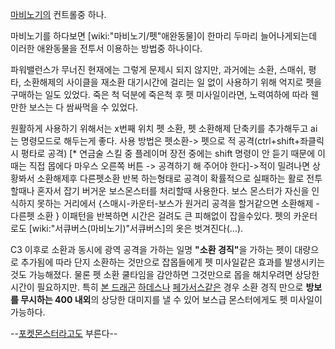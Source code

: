 [[마비노기]]의 컨트롤중 하나.

마비노기를 하다보면 [wiki:"마비노기/펫"애완동물]이 한마리 두마리 늘어나게되는데 이러한 애완동물을 전투서 이용하는 방법중 하나이다.

파워밸런스가 무너진 현재에는 그렇게 문제시 되지 않지만, 과거에는 소환, 스매쉬, 평타, 소환해제의 사이클을 재소환 대기시간에 걸리는 일 없이 사용하기 위해 억지로 펫을 구매하는 일도 있었다. 죽은 척 덕분에 죽은척 후 펫 미사일이라면, 노력여하에 따라 웬만한 보스는 다 쌈싸먹을 수 있었다. 

원활하게 사용하기 위해서는 x번째 위치 펫 소환, 펫 소환해제 단축키를 추가해두고 ai는 명령모드로 해두는게 좋다.
사용 방법은  펫소환-> 펫으로 적 공격(ctrl+shift+좌클릭시 평타로 공격) [* 연금술 스킬 중 플레이머 장전 중에는 shift 명령이 안 듣기 때문에 이때는 직접 몹에다 마우스 오른쪽 버튼 -> 공격하기 해 주어야 한다]->적이 밀려나면 상황봐서 소환해제후 다른펫소환 반복 하는형태로  공격이 확률적으로 실패하는 활로 전투할때나 혼자서 잡기 버거운 보스몬스터를 처리할때 사용한다.  보스 몬스터가 자신을 인식하지 못하는 거리에서 {스매시-카운터-보스가 원거리 공격을 할거같으면 소환해제 -다른펫 소환 } 이패턴을 반복하면 시간은 걸려도 큰 피해없이 잡을수있다. 펫의 카운터로도 [wiki:"서큐버스(마비노기)"서큐버스]의 옷은 벗겨진다(...).

C3 이후로 소환과 동시에 광역 공격을 가하는 일명 '''"소환 경직"'''을 가하는 펫이 대량으로 추가됨에 따라 단지 소환하는 것만으로 잡몹들에게 펫 미사일같은 효과를 발생시키는 것도 가능해졌다. 물론 펫 소환 쿨타임을 감안하면 그것만으로 몹을 해치우려면 상당한 시간이 필요하지만. 특히 [[본 드래곤]] [[하데스]]나 [[페가서스]]같은 경우 소환 경직 만으로 '''방보를 무시하는 400 내외'''의 상당한 대미지를 낼 수 있어 보스급 몬스터에게도 펫 미사일이 가능하다.

--[[포켓몬스터]]라고도 부른다--
